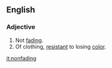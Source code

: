 ==English==

===Adjective===
{{en-adj}}
# Not [[fading]].
# Of clothing, [[resistant]] to losing [[color]].

[[it:nonfading]]